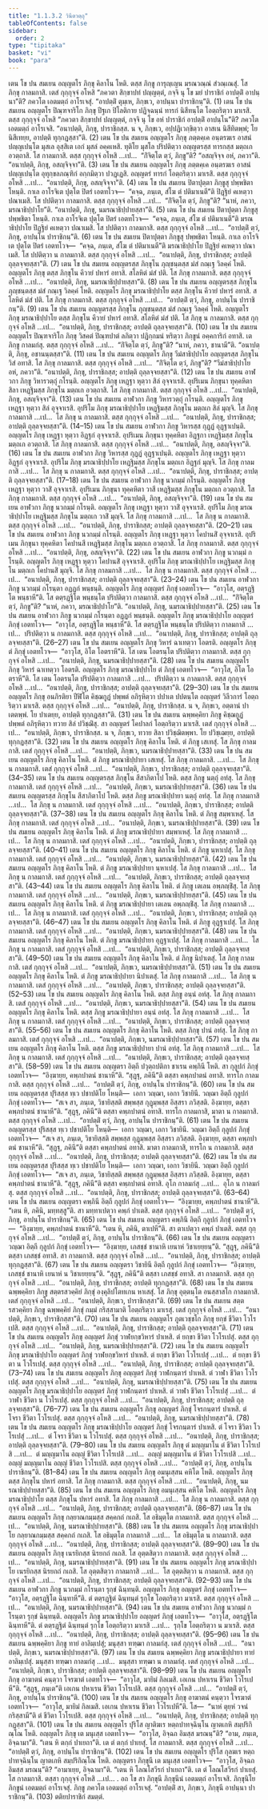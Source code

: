 ```yaml
---
title: "1.1.3.2 วินีตวตฺถุ"
tableOfContents: false
sidebar:
  order: 2
type: "tipitaka"
basket: "vi"
book: "para"
---
```



<DynamicBreadcrumb />

<Division number="180" book="para">

<Paragraph number="457" book="para">
เตน โข ปน สมเยน อญฺญตโร ภิกฺขุ คิลาโน โหติ. ตสฺส ภิกฺขู การุญฺเญน มรณวณฺณํ สํวณฺเณสุํ. โส ภิกฺขุ กาลมกาสิ. เตสํ กุกฺกุจฺจํ อโหสิ “ภควตา สิกฺขาปทํ ปญฺญตฺตํ, กจฺจิ นุ โข มยํ ปาราชิกํ อาปตฺติํ อาปนฺนา”ติ? ภควโต เอตมตฺถํ อาโรเจสุํ. “อาปตฺติํ ตุมฺเห, ภิกฺขเว, อาปนฺนา ปาราชิกนฺ”ติ. (1)
</Paragraph>

<Paragraph number="458" book="para">
เตน โข ปน สมเยน อญฺญตโร ปิณฺฑจาริโก ภิกฺขุ ปีฐเก ปิโลติกาย ปฏิจฺฉนฺนํ ทารกํ นิสีทนฺโต โอตฺถริตฺวา มาเรสิ. ตสฺส กุกฺกุจฺจํ อโหสิ “ภควตา สิกฺขาปทํ ปญฺญตฺตํ, กจฺจิ นุ โข อหํ ปาราชิกํ อาปตฺติํ อาปนฺโน”ติ? ภควโต เอตมตฺถํ อาโรเจสิ. “อนาปตฺติ, ภิกฺขุ, ปาราชิกสฺส. น จ, ภิกฺขเว, อปฺปฏิเวกฺขิตฺวา อาสเน นิสีทิตพฺพํ; โย นิสีเทยฺย, อาปตฺติ ทุกฺกฏสฺสา”ติ. (2)
</Paragraph>

<Paragraph number="459" book="para">
เตน โข ปน สมเยน อญฺญตโร ภิกฺขุ ภตฺตคฺเค อนฺตรฆเร อาสนํ ปญฺญเปนฺโต มุสเล อุสฺสิเต เอกํ มุสลํ อคฺคเหสิ. ทุติโย มุสโล ปริปติตฺวา อญฺญตรสฺส ทารกสฺส มตฺถเก อวตฺถาสิ. โส กาลมกาสิ. ตสฺส กุกฺกุจฺจํ อโหสิ …เป…  “กิํจิตฺโต ตฺวํ, ภิกฺขู”ติ? “อสญฺจิจฺจ อหํ, ภควา”ติ. “อนาปตฺติ, ภิกฺขุ, อสญฺจิจฺจา”ติ. (3)
</Paragraph>

<Paragraph number="460" book="para">
เตน โข ปน สมเยน อญฺญตโร ภิกฺขุ ภตฺตคฺเค อนฺตรฆเร อาสนํ ปญฺญเปนฺโต อุทุกฺขลภณฺฑิกํ อกฺกมิตฺวา ปวฏฺเฏสิ. อญฺญตรํ ทารกํ โอตฺถริตฺวา มาเรสิ. ตสฺส กุกฺกุจฺจํ อโหสิ …เป…  “อนาปตฺติ, ภิกฺขุ, อสญฺจิจฺจา”ติ. (4)
</Paragraph>

<Paragraph number="461" book="para">
เตน โข ปน สมเยน ปิตาปุตฺตา ภิกฺขูสุ ปพฺพชิตา โหนฺติ. กาเล อาโรจิเต ปุตฺโต ปิตรํ เอตทโวจ—  “คจฺฉ, ภนฺเต, สํโฆ ตํ ปติมาเนตี”ติ ปิฏฺฐิยํ คเหตฺวา ปณาเมสิ. โส ปปติตฺวา กาลมกาสิ. ตสฺส กุกฺกุจฺจํ อโหสิ …เป…  “กิํจิตฺโต ตฺวํ, ภิกฺขู”ติ? “นาหํ, ภควา, มรณาธิปฺปาโย”ติ. “อนาปตฺติ, ภิกฺขุ, นมรณาธิปฺปายสฺสา”ติ. (5)
</Paragraph>

<Paragraph number="462" book="para">
เตน โข ปน สมเยน ปิตาปุตฺตา ภิกฺขูสุ ปพฺพชิตา โหนฺติ. กาเล อาโรจิเต ปุตฺโต ปิตรํ เอตทโวจ—  “คจฺฉ, ภนฺเต, สํโฆ ตํ ปติมาเนตี”ติ มรณาธิปฺปาโย ปิฏฺฐิยํ คเหตฺวา ปณาเมสิ. โส ปปติตฺวา กาลมกาสิ. ตสฺส กุกฺกุจฺจํ อโหสิ …เป…  “อาปตฺติํ ตฺวํ, ภิกฺขุ, อาปนฺโน ปาราชิกนฺ”ติ. (6)
</Paragraph>

<Paragraph number="463" book="para">
เตน โข ปน สมเยน ปิตาปุตฺตา ภิกฺขูสุ ปพฺพชิตา โหนฺติ. กาเล อาโรจิเต ปุตฺโต ปิตรํ เอตทโวจ—  “คจฺฉ, ภนฺเต, สํโฆ ตํ ปติมาเนตี”ติ มรณาธิปฺปาโย ปิฏฺฐิยํ คเหตฺวา ปณาเมสิ. โส ปปติตฺวา น กาลมกาสิ. ตสฺส กุกฺกุจฺจํ อโหสิ …เป…  “อนาปตฺติ, ภิกฺขุ, ปาราชิกสฺส; อาปตฺติ ถุลฺลจฺจยสฺสา”ติ. (7)
</Paragraph>

</Division>
<Division number="181" book="para">

<Paragraph number="464" book="para">
เตน โข ปน สมเยน อญฺญตรสฺส ภิกฺขุโน ภุญฺชนฺตสฺส มํสํ กณฺเฐ วิลคฺคํ โหติ. อญฺญตโร ภิกฺขุ ตสฺส ภิกฺขุโน คีวายํ ปหารํ อทาสิ. สโลหิตํ มํสํ ปติ. โส ภิกฺขุ กาลมกาสิ. ตสฺส กุกฺกุจฺจํ อโหสิ …เป…  “อนาปตฺติ, ภิกฺขุ, นมรณาธิปฺปายสฺสา”ติ. (8)
</Paragraph>

<Paragraph number="465" book="para">
เตน โข ปน สมเยน อญฺญตรสฺส ภิกฺขุโน ภุญฺชนฺตสฺส มํสํ กณฺเฐ วิลคฺคํ โหติ. อญฺญตโร ภิกฺขุ มรณาธิปฺปาโย ตสฺส ภิกฺขุโน คีวายํ ปหารํ อทาสิ. สโลหิตํ มํสํ ปติ. โส ภิกฺขุ กาลมกาสิ. ตสฺส กุกฺกุจฺจํ อโหสิ …เป…  “อาปตฺติํ ตฺวํ, ภิกฺขุ, อาปนฺโน ปาราชิกนฺ”ติ. (9)
</Paragraph>

<Paragraph number="466" book="para">
เตน โข ปน สมเยน อญฺญตรสฺส ภิกฺขุโน ภุญฺชนฺตสฺส มํสํ กณฺเฐ วิลคฺคํ โหติ. อญฺญตโร ภิกฺขุ มรณาธิปฺปาโย ตสฺส ภิกฺขุโน คีวายํ ปหารํ อทาสิ. สโลหิตํ มํสํ ปติ. โส ภิกฺขุ น กาลมกาสิ. ตสฺส กุกฺกุจฺจํ อโหสิ …เป…  “อนาปตฺติ, ภิกฺขุ, ปาราชิกสฺส; อาปตฺติ ถุลฺลจฺจยสฺสา”ติ. (10)
</Paragraph>

<Paragraph number="467" book="para">
เตน โข ปน สมเยน อญฺญตโร ปิณฺฑจาริโก ภิกฺขุ วิสคตํ ปิณฺฑปาตํ ลภิตฺวา ปฏิกฺกมนํ หริตฺวา ภิกฺขูนํ อคฺคการิกํ อทาสิ. เต ภิกฺขู กาลมกํสุ. ตสฺส กุกฺกุจฺจํ อโหสิ …เป…  “กิํจิตฺโต ตฺวํ, ภิกฺขู”ติ? “นาหํ, ภควา, ชานามี”ติ. “อนาปตฺติ, ภิกฺขุ, อชานนฺตสฺสา”ติ. (11)
</Paragraph>

<Paragraph number="468" book="para">
เตน โข ปน สมเยน อญฺญตโร ภิกฺขุ วีมํสาธิปฺปาโย อญฺญตรสฺส ภิกฺขุโน วิสํ อทาสิ. โส ภิกฺขุ กาลมกาสิ. ตสฺส กุกฺกุจฺจํ อโหสิ …เป…  “กิํจิตฺโต ตฺวํ, ภิกฺขู”ติ? “วีมํสาธิปฺปาโย อหํ, ภควา”ติ. “อนาปตฺติ, ภิกฺขุ, ปาราชิกสฺส; อาปตฺติ ถุลฺลจฺจยสฺสา”ติ. (12)
</Paragraph>

</Division>
<Division number="182" book="para">

<Paragraph number="469" book="para">
เตน โข ปน สมเยน อาฬวกา ภิกฺขู วิหารวตฺถุํ กโรนฺติ. อญฺญตโร ภิกฺขุ เหฏฺฐา หุตฺวา สิลํ อุจฺจาเรสิ. อุปริเมน ภิกฺขุนา ทุคฺคหิตา สิลา เหฏฺฐิมสฺส ภิกฺขุโน มตฺถเก อวตฺถาสิ. โส ภิกฺขุ กาลมกาสิ. ตสฺส กุกฺกุจฺจํ อโหสิ …เป…  “อนาปตฺติ, ภิกฺขุ, อสญฺจิจฺจา”ติ. (13)
</Paragraph>

<Paragraph number="470" book="para">
เตน โข ปน สมเยน อาฬวกา ภิกฺขู วิหารวตฺถุํ กโรนฺติ. อญฺญตโร ภิกฺขุ เหฏฺฐา หุตฺวา สิลํ อุจฺจาเรสิ. อุปริโม ภิกฺขุ มรณาธิปฺปาโย เหฏฺฐิมสฺส ภิกฺขุโน มตฺถเก สิลํ มุญฺจิ. โส ภิกฺขุ กาลมกาสิ …เป…  โส ภิกฺขุ น กาลมกาสิ. ตสฺส กุกฺกุจฺจํ อโหสิ …เป…  “อนาปตฺติ, ภิกฺขุ, ปาราชิกสฺส; อาปตฺติ ถุลฺลจฺจยสฺสา”ติ. (14–15)
</Paragraph>

<Paragraph number="471" book="para">
เตน โข ปน สมเยน อาฬวกา ภิกฺขู วิหารสฺส กุฏฺฏํ อุฏฺฐาเปนฺติ. อญฺญตโร ภิกฺขุ เหฏฺฐา หุตฺวา อิฏฺฐกํ อุจฺจาเรสิ. อุปริเมน ภิกฺขุนา ทุคฺคหิตา อิฏฺฐกา เหฏฺฐิมสฺส ภิกฺขุโน มตฺถเก อวตฺถาสิ. โส ภิกฺขุ กาลมกาสิ. ตสฺส กุกฺกุจฺจํ อโหสิ …เป…  “อนาปตฺติ, ภิกฺขุ, อสญฺจิจฺจา”ติ. (16)
</Paragraph>

<Paragraph number="472" book="para">
เตน โข ปน สมเยน อาฬวกา ภิกฺขู วิหารสฺส กุฏฺฏํ อุฏฺฐาเปนฺติ. อญฺญตโร ภิกฺขุ เหฏฺฐา หุตฺวา อิฏฺฐกํ อุจฺจาเรสิ. อุปริโม ภิกฺขุ มรณาธิปฺปาโย เหฏฺฐิมสฺส ภิกฺขุโน มตฺถเก อิฏฺฐกํ มุญฺจิ. โส ภิกฺขุ กาลมกาสิ …เป…  โส ภิกฺขุ น กาลมกาสิ. ตสฺส กุกฺกุจฺจํ อโหสิ …เป…  “อนาปตฺติ, ภิกฺขุ, ปาราชิกสฺส; อาปตฺติ ถุลฺลจฺจยสฺสา”ติ. (17–18)
</Paragraph>

</Division>
<Division number="183" book="para">

<Paragraph number="473" book="para">
เตน โข ปน สมเยน อาฬวกา ภิกฺขู นวกมฺมํ กโรนฺติ. อญฺญตโร ภิกฺขุ เหฏฺฐา หุตฺวา วาสิํ อุจฺจาเรสิ. อุปริเมน ภิกฺขุนา ทุคฺคหิตา วาสี เหฏฺฐิมสฺส ภิกฺขุโน มตฺถเก อวตฺถาสิ. โส ภิกฺขุ กาลมกาสิ. ตสฺส กุกฺกุจฺจํ อโหสิ …เป…  “อนาปตฺติ, ภิกฺขุ, อสญฺจิจฺจา”ติ. (19)
</Paragraph>

<Paragraph number="474" book="para">
เตน โข ปน สมเยน อาฬวกา ภิกฺขู นวกมฺมํ กโรนฺติ. อญฺญตโร ภิกฺขุ เหฏฺฐา หุตฺวา วาสิํ อุจฺจาเรสิ. อุปริโม ภิกฺขุ มรณาธิปฺปาโย เหฏฺฐิมสฺส ภิกฺขุโน มตฺถเก วาสิํ มุญฺจิ. โส ภิกฺขุ กาลมกาสิ …เป…  โส ภิกฺขุ น กาลมกาสิ. ตสฺส กุกฺกุจฺจํ อโหสิ …เป…  “อนาปตฺติ, ภิกฺขุ, ปาราชิกสฺส; อาปตฺติ ถุลฺลจฺจยสฺสา”ติ. (20–21)
</Paragraph>

<Paragraph number="475" book="para">
เตน โข ปน สมเยน อาฬวกา ภิกฺขู นวกมฺมํ กโรนฺติ. อญฺญตโร ภิกฺขุ เหฏฺฐา หุตฺวา โคปานสิํ อุจฺจาเรสิ. อุปริเมน ภิกฺขุนา ทุคฺคหิตา โคปานสี เหฏฺฐิมสฺส ภิกฺขุโน มตฺถเก อวตฺถาสิ. โส ภิกฺขุ กาลมกาสิ. ตสฺส กุกฺกุจฺจํ อโหสิ …เป…  “อนาปตฺติ, ภิกฺขุ, อสญฺจิจฺจา”ติ. (22)
</Paragraph>

<Paragraph number="476" book="para">
เตน โข ปน สมเยน อาฬวกา ภิกฺขู นวกมฺมํ กโรนฺติ. อญฺญตโร ภิกฺขุ เหฏฺฐา หุตฺวา โคปานสิํ อุจฺจาเรสิ. อุปริโม ภิกฺขุ มรณาธิปฺปาโย เหฏฺฐิมสฺส ภิกฺขุโน มตฺถเก โคปานสิํ มุญฺจิ. โส ภิกฺขุ กาลมกาสิ …เป…  โส ภิกฺขุ น กาลมกาสิ. ตสฺส กุกฺกุจฺจํ อโหสิ …เป…  “อนาปตฺติ, ภิกฺขุ, ปาราชิกสฺส; อาปตฺติ ถุลฺลจฺจยสฺสา”ติ. (23–24)
</Paragraph>

<Paragraph number="477" book="para">
เตน โข ปน สมเยน อาฬวกา ภิกฺขู นวกมฺมํ กโรนฺตา อฏฺฏกํ พนฺธนฺติ. อญฺญตโร ภิกฺขุ อญฺญตรํ ภิกฺขุํ เอตทโวจ—  “อาวุโส, อตฺรฏฺฐิโต พนฺธาหี”ติ. โส ตตฺรฏฺฐิโต พนฺธนฺโต ปริปติตฺวา กาลมกาสิ. ตสฺส กุกฺกุจฺจํ อโหสิ …เป…  “กิํจิตฺโต ตฺวํ, ภิกฺขู”ติ? “นาหํ, ภควา, มรณาธิปฺปาโย”ติ. “อนาปตฺติ, ภิกฺขุ, นมรณาธิปฺปายสฺสา”ติ. (25)
</Paragraph>

<Paragraph number="478" book="para">
เตน โข ปน สมเยน อาฬวกา ภิกฺขู นวกมฺมํ กโรนฺตา อฏฺฏกํ พนฺธนฺติ. อญฺญตโร ภิกฺขุ มรณาธิปฺปาโย อญฺญตรํ ภิกฺขุํ เอตทโวจ—  “อาวุโส, อตฺรฏฺฐิโต พนฺธาหี”ติ. โส ตตฺรฏฺฐิโต พนฺธนฺโต ปริปติตฺวา กาลมกาสิ …เป…  ปริปติตฺวา น กาลมกาสิ. ตสฺส กุกฺกุจฺจํ อโหสิ …เป…  “อนาปตฺติ, ภิกฺขุ, ปาราชิกสฺส; อาปตฺติ ถุลฺลจฺจยสฺสา”ติ. (26–27)
</Paragraph>

<Paragraph number="479" book="para">
เตน โข ปน สมเยน อญฺญตโร ภิกฺขุ วิหารํ ฉาเทตฺวา โอตรติ. อญฺญตโร ภิกฺขุ ตํ ภิกฺขุํ เอตทโวจ—  “อาวุโส, อิโต โอตราหี”ติ. โส เตน โอตรนฺโต ปริปติตฺวา กาลมกาสิ. ตสฺส กุกฺกุจฺจํ อโหสิ …เป…  “อนาปตฺติ, ภิกฺขุ, นมรณาธิปฺปายสฺสา”ติ. (28)
</Paragraph>

<Paragraph number="480" book="para">
เตน โข ปน สมเยน อญฺญตโร ภิกฺขุ วิหารํ ฉาเทตฺวา โอตรติ. อญฺญตโร ภิกฺขุ มรณาธิปฺปาโย ตํ ภิกฺขุํ เอตทโวจ—  “อาวุโส, อิโต โอตราหี”ติ. โส เตน โอตรนฺโต ปริปติตฺวา กาลมกาสิ …เป…  ปริปติตฺวา น กาลมกาสิ. ตสฺส กุกฺกุจฺจํ อโหสิ …เป…  “อนาปตฺติ, ภิกฺขุ, ปาราชิกสฺส; อาปตฺติ ถุลฺลจฺจยสฺสา”ติ. (29–30)
</Paragraph>

<Paragraph number="481" book="para">
เตน โข ปน สมเยน อญฺญตโร ภิกฺขุ อนภิรติยา ปีฬิโต คิชฺฌกูฏํ ปพฺพตํ อภิรุหิตฺวา ปปาเต ปปตนฺโต อญฺญตรํ วิลีวการํ โอตฺถริตฺวา มาเรสิ. ตสฺส กุกฺกุจฺจํ อโหสิ …เป…  “อนาปตฺติ, ภิกฺขุ, ปาราชิกสฺส. น จ, ภิกฺขเว, อตฺตานํ ปาเตตพฺพํ. โย ปาเตยฺย, อาปตฺติ ทุกฺกฏสฺสา”ติ. (31)
</Paragraph>

<Paragraph number="482" book="para">
เตน โข ปน สมเยน ฉพฺพคฺคิยา ภิกฺขู คิชฺฌกูฏํ ปพฺพตํ อภิรุหิตฺวา ทวาย สิลํ ปวิชฺฌิํสุ. สา อญฺญตรํ โคปาลกํ โอตฺถริตฺวา มาเรสิ. เตสํ กุกฺกุจฺจํ อโหสิ …เป…  “อนาปตฺติ, ภิกฺขเว, ปาราชิกสฺส. น จ, ภิกฺขเว, ทวาย สิลา ปวิชฺฌิตพฺพา. โย ปวิชฺเฌยฺย, อาปตฺติ ทุกฺกฏสฺสา”ติ. (32)
</Paragraph>

</Division>
<Division number="184" book="para">

<Paragraph number="483" book="para">
เตน โข ปน สมเยน อญฺญตโร ภิกฺขุ คิลาโน โหติ. ตํ ภิกฺขู เสเทสุํ. โส ภิกฺขุ กาลมกาสิ. เตสํ กุกฺกุจฺจํ อโหสิ …เป…  “อนาปตฺติ, ภิกฺขเว, นมรณาธิปฺปายสฺสา”ติ. (33)
</Paragraph>

<Paragraph number="484" book="para">
เตน โข ปน สมเยน อญฺญตโร ภิกฺขุ คิลาโน โหติ. ตํ ภิกฺขู มรณาธิปฺปายา เสเทสุํ. โส ภิกฺขุ กาลมกาสิ. …เป…  โส ภิกฺขุ น กาลมกาสิ. เตสํ กุกฺกุจฺจํ อโหสิ …เป…  “อนาปตฺติ, ภิกฺขเว, ปาราชิกสฺส; อาปตฺติ ถุลฺลจฺจยสฺสา”ติ. (34–35)
</Paragraph>

<Paragraph number="485" book="para">
เตน โข ปน สมเยน อญฺญตรสฺส ภิกฺขุโน สีสาภิตาโป โหติ. ตสฺส ภิกฺขู นตฺถุํ อทํสุ. โส ภิกฺขุ กาลมกาสิ. เตสํ กุกฺกุจฺจํ อโหสิ …เป…  “อนาปตฺติ, ภิกฺขเว, นมรณาธิปฺปายสฺสา”ติ. (36)
</Paragraph>

<Paragraph number="486" book="para">
เตน โข ปน สมเยน อญฺญตรสฺส ภิกฺขุโน สีสาภิตาโป โหติ. ตสฺส ภิกฺขู มรณาธิปฺปายา นตฺถุํ อทํสุ. โส ภิกฺขุ กาลมกาสิ …เป…  โส ภิกฺขุ น กาลมกาสิ. เตสํ กุกฺกุจฺจํ อโหสิ …เป…  “อนาปตฺติ, ภิกฺขเว, ปาราชิกสฺส; อาปตฺติ ถุลฺลจฺจยสฺสา”ติ. (37–38)
</Paragraph>

<Paragraph number="487" book="para">
เตน โข ปน สมเยน อญฺญตโร ภิกฺขุ คิลาโน โหติ. ตํ ภิกฺขู สมฺพาเหสุํ. โส ภิกฺขุ กาลมกาสิ. เตสํ กุกฺกุจฺจํ อโหสิ …เป…  “อนาปตฺติ, ภิกฺขเว, นมรณาธิปฺปายสฺสา”ติ. (39)
</Paragraph>

<Paragraph number="488" book="para">
เตน โข ปน สมเยน อญฺญตโร ภิกฺขุ คิลาโน โหติ. ตํ ภิกฺขู มรณาธิปฺปายา สมฺพาเหสุํ. โส ภิกฺขุ กาลมกาสิ …เป…  โส ภิกฺขุ น กาลมกาสิ. เตสํ กุกฺกุจฺจํ อโหสิ …เป…  “อนาปตฺติ, ภิกฺขเว, ปาราชิกสฺส; อาปตฺติ ถุลฺลจฺจยสฺสา”ติ. (40–41)
</Paragraph>

<Paragraph number="489" book="para">
เตน โข ปน สมเยน อญฺญตโร ภิกฺขุ คิลาโน โหติ. ตํ ภิกฺขู นฺหาเปสุํ. โส ภิกฺขุ กาลมกาสิ. เตสํ กุกฺกุจฺจํ อโหสิ …เป…  “อนาปตฺติ, ภิกฺขเว, นมรณาธิปฺปายสฺสา”ติ. (42)
</Paragraph>

<Paragraph number="490" book="para">
เตน โข ปน สมเยน อญฺญตโร ภิกฺขุ คิลาโน โหติ. ตํ ภิกฺขู มรณาธิปฺปายา นฺหาเปสุํ. โส ภิกฺขุ กาลมกาสิ …เป…  โส ภิกฺขุ น กาลมกาสิ. เตสํ กุกฺกุจฺจํ อโหสิ …เป…  “อนาปตฺติ, ภิกฺขเว, ปาราชิกสฺส; อาปตฺติ ถุลฺลจฺจยสฺสา”ติ. (43–44)
</Paragraph>

<Paragraph number="491" book="para">
เตน โข ปน สมเยน อญฺญตโร ภิกฺขุ คิลาโน โหติ. ตํ ภิกฺขู เตเลน อพฺภญฺชิํสุ. โส ภิกฺขุ กาลมกาสิ. เตสํ กุกฺกุจฺจํ อโหสิ …เป…  “อนาปตฺติ, ภิกฺขเว, นมรณาธิปฺปายสฺสา”ติ. (45)
</Paragraph>

<Paragraph number="492" book="para">
เตน โข ปน สมเยน อญฺญตโร ภิกฺขุ คิลาโน โหติ. ตํ ภิกฺขู มรณาธิปฺปายา เตเลน อพฺภญฺชิํสุ. โส ภิกฺขุ กาลมกาสิ …เป…  โส ภิกฺขุ น กาลมกาสิ. เตสํ กุกฺกุจฺจํ อโหสิ …เป…  “อนาปตฺติ, ภิกฺขเว, ปาราชิกสฺส; อาปตฺติ ถุลฺลจฺจยสฺสา”ติ. (46–47)
</Paragraph>

</Division>
<Division number="185" book="para">

<Paragraph number="493" book="para">
เตน โข ปน สมเยน อญฺญตโร ภิกฺขุ คิลาโน โหติ. ตํ ภิกฺขู อุฏฺฐาเปสุํ. โส ภิกฺขุ กาลมกาสิ. เตสํ กุกฺกุจฺจํ อโหสิ …เป…  “อนาปตฺติ, ภิกฺขเว, นมรณาธิปฺปายสฺสา”ติ. (48)
</Paragraph>

<Paragraph number="494" book="para">
เตน โข ปน สมเยน อญฺญตโร ภิกฺขุ คิลาโน โหติ. ตํ ภิกฺขู มรณาธิปฺปายา อุฏฺฐาเปสุํ. โส ภิกฺขุ กาลมกาสิ …เป…  โส ภิกฺขุ น กาลมกาสิ. เตสํ กุกฺกุจฺจํ อโหสิ …เป…  “อนาปตฺติ, ภิกฺขเว, ปาราชิกสฺส; อาปตฺติ ถุลฺลจฺจยสฺสา”ติ. (49–50)
</Paragraph>

<Paragraph number="495" book="para">
เตน โข ปน สมเยน อญฺญตโร ภิกฺขุ คิลาโน โหติ. ตํ ภิกฺขู นิปาเตสุํ. โส ภิกฺขุ กาลมกาสิ. เตสํ กุกฺกุจฺจํ อโหสิ …เป…  “อนาปตฺติ, ภิกฺขเว, นมรณาธิปฺปายสฺสา”ติ. (51)
</Paragraph>

<Paragraph number="496" book="para">
เตน โข ปน สมเยน อญฺญตโร ภิกฺขุ คิลาโน โหติ. ตํ ภิกฺขู มรณาธิปฺปายา นิปาเตสุํ. โส ภิกฺขุ กาลมกาสิ …เป…  โส ภิกฺขุ น กาลมกาสิ. เตสํ กุกฺกุจฺจํ อโหสิ …เป…  “อนาปตฺติ, ภิกฺขเว, ปาราชิกสฺส; อาปตฺติ ถุลฺลจฺจยสฺสา”ติ. (52–53)
</Paragraph>

<Paragraph number="497" book="para">
เตน โข ปน สมเยน อญฺญตโร ภิกฺขุ คิลาโน โหติ. ตสฺส ภิกฺขู อนฺนํ อทํสุ. โส ภิกฺขุ กาลมกาสิ. เตสํ กุกฺกุจฺจํ อโหสิ …เป…  “อนาปตฺติ, ภิกฺขเว, นมรณาธิปฺปายสฺสา”ติ. (54)
</Paragraph>

<Paragraph number="498" book="para">
เตน โข ปน สมเยน อญฺญตโร ภิกฺขุ คิลาโน โหติ. ตสฺส ภิกฺขู มรณาธิปฺปายา อนฺนํ อทํสุ. โส ภิกฺขุ กาลมกาสิ …เป…  โส ภิกฺขุ น กาลมกาสิ. เตสํ กุกฺกุจฺจํ อโหสิ …เป…  “อนาปตฺติ, ภิกฺขเว, ปาราชิกสฺส; อาปตฺติ ถุลฺลจฺจยสฺสา”ติ. (55–56)
</Paragraph>

<Paragraph number="499" book="para">
เตน โข ปน สมเยน อญฺญตโร ภิกฺขุ คิลาโน โหติ. ตสฺส ภิกฺขุ ปานํ อทํสุ. โส ภิกฺขุ กาลมกาสิ. เตสํ กุกฺกุจฺจํ อโหสิ …เป…  “อนาปตฺติ, ภิกฺขเว, นมรณาธิปฺปายสฺสา”ติ. (57)
</Paragraph>

<Paragraph number="500" book="para">
เตน โข ปน สมเยน อญฺญตโร ภิกฺขุ คิลาโน โหติ. ตสฺส ภิกฺขู มรณาธิปฺปายา ปานํ อทํสุ. โส ภิกฺขุ กาลมกาสิ …เป…  โส ภิกฺขุ น กาลมกาสิ. เตสํ กุกฺกุจฺจํ อโหสิ …เป…  “อนาปตฺติ, ภิกฺขเว, ปาราชิกสฺส; อาปตฺติ ถุลฺลจฺจยสฺสา”ติ. (58–59)
</Paragraph>

</Division>
<Division number="186" book="para">

<Paragraph number="501" book="para">
เตน โข ปน สมเยน อญฺญตรา อิตฺถี ปวุตฺถปติกา ชาเรน คพฺภินี โหติ. สา กุลูปกํ ภิกฺขุํ เอตทโวจ—  “อิงฺฆายฺย, คพฺภปาตนํ ชานาหี”ติ. “สุฏฺฐุ, ภคินี”ติ ตสฺสา คพฺภปาตนํ อทาสิ. ทารโก กาลมกาสิ. ตสฺส กุกฺกุจฺจํ อโหสิ …เป…  “อาปตฺติํ ตฺวํ, ภิกฺขุ, อาปนฺโน ปาราชิกนฺ”ติ. (60)
</Paragraph>

<Paragraph number="502" book="para">
เตน โข ปน สมเยน อญฺญตรสฺส ปุริสสฺส ทฺเว ปชาปติโย โหนฺติ—  เอกา วญฺฌา, เอกา วิชายินี. วญฺฌา อิตฺถี กุลูปกํ ภิกฺขุํ เอตทโวจ—  “สเจ สา, ภนฺเต, วิชายิสฺสติ สพฺพสฺส กุฏุมฺพสฺส อิสฺสรา ภวิสฺสติ. อิงฺฆายฺย, ตสฺสา คพฺภปาตนํ ชานาหี”ติ. “สุฏฺฐุ, ภคินี”ติ ตสฺสา คพฺภปาตนํ อทาสิ. ทารโก กาลมกาสิ, มาตา น กาลมกาสิ. ตสฺส กุกฺกุจฺจํ อโหสิ …เป…  “อาปตฺติํ ตฺวํ, ภิกฺขุ, อาปนฺโน ปาราชิกนฺ”ติ. (61)
</Paragraph>

<Paragraph number="503" book="para">
เตน โข ปน สมเยน อญฺญตรสฺส ปุริสสฺส ทฺเว ปชาปติโย โหนฺติ—  เอกา วญฺฌา, เอกา วิชายินี. วญฺฌา อิตฺถี กุลูปกํ ภิกฺขุํ เอตทโวจ—  “สเจ สา, ภนฺเต, วิชายิสฺสติ สพฺพสฺส กุฏุมฺพสฺส อิสฺสรา ภวิสฺสติ. อิงฺฆายฺย, ตสฺสา คพฺภปาตนํ ชานาหี”ติ. “สุฏฺฐุ, ภคินี”ติ ตสฺสา คพฺภปาตนํ อทาสิ. มาตา กาลมกาสิ, ทารโก น กาลมกาสิ. ตสฺส กุกฺกุจฺจํ อโหสิ …เป…  “อนาปตฺติ, ภิกฺขุ, ปาราชิกสฺส; อาปตฺติ ถุลฺลจฺจยสฺสา”ติ. (62)
</Paragraph>

<Paragraph number="504" book="para">
เตน โข ปน สมเยน อญฺญตรสฺส ปุริสสฺส ทฺเว ปชาปติโย โหนฺติ—  เอกา วญฺฌา, เอกา วิชายินี. วญฺฌา อิตฺถี กุลูปกํ ภิกฺขุํ เอตทโวจ—  “สเจ สา, ภนฺเต, วิชายิสฺสติ สพฺพสฺส กุฏุมฺพสฺส อิสฺสรา ภวิสฺสติ. อิงฺฆายฺย, ตสฺสา คพฺภปาตนํ ชานาหี”ติ. “สุฏฺฐุ, ภคินี”ติ ตสฺสา คพฺภปาตนํ อทาสิ. อุโภ กาลมกํสุ …เป…  อุโภ น กาลมกํสุ. ตสฺส กุกฺกุจฺจํ อโหสิ …เป…  “อนาปตฺติ, ภิกฺขุ, ปาราชิกสฺส; อาปตฺติ ถุลฺลจฺจยสฺสา”ติ. (63–64)
</Paragraph>

</Division>
<Division number="187" book="para">

<Paragraph number="505" book="para">
เตน โข ปน สมเยน อญฺญตรา คพฺภินี อิตฺถี กุลูปกํ ภิกฺขุํ เอตทโวจ—  “อิงฺฆายฺย, คพฺภปาตนํ ชานาหี”ติ. “เตน หิ, ภคินิ, มทฺทสฺสู”ติ. สา มทฺทาเปตฺวา คพฺภํ ปาเตสิ. ตสฺส กุกฺกุจฺจํ อโหสิ …เป…  “อาปตฺติํ ตฺวํ, ภิกฺขุ, อาปนฺโน ปาราชิกนฺ”ติ. (65)
</Paragraph>

<Paragraph number="506" book="para">
เตน โข ปน สมเยน อญฺญตรา คพฺภินี อิตฺถี กุลูปกํ ภิกฺขุํ เอตทโวจ—  “อิงฺฆายฺย, คพฺภปาตนํ ชานาหี”ติ. “เตน หิ, ภคินิ, ตาเปหี”ติ. สา ตาเปตฺวา คพฺภํ ปาเตสิ. ตสฺส กุกฺกุจฺจํ อโหสิ …เป…  “อาปตฺติํ ตฺวํ, ภิกฺขุ, อาปนฺโน ปาราชิกนฺ”ติ. (66)
</Paragraph>

<Paragraph number="507" book="para">
เตน โข ปน สมเยน อญฺญตรา วญฺฌา อิตฺถี กุลูปกํ ภิกฺขุํ เอตทโวจ—  “อิงฺฆายฺย, เภสชฺชํ ชานาหิ เยนาหํ วิชาเยยฺยนฺ”ติ. “สุฏฺฐุ, ภคินี”ติ ตสฺสา เภสชฺชํ อทาสิ. สา กาลมกาสิ. ตสฺส กุกฺกุจฺจํ อโหสิ …เป…  “อนาปตฺติ, ภิกฺขุ, ปาราชิกสฺส; อาปตฺติ ทุกฺกฏสฺสา”ติ. (67)
</Paragraph>

<Paragraph number="508" book="para">
เตน โข ปน สมเยน อญฺญตรา วิชายินี อิตฺถี กุลูปกํ ภิกฺขุํ เอตทโวจ—  “อิงฺฆายฺย, เภสชฺชํ ชานาหิ เยนาหํ น วิชาเยยฺยนฺ”ติ. “สุฏฺฐุ, ภคินี”ติ ตสฺสา เภสชฺชํ อทาสิ. สา กาลมกาสิ. ตสฺส กุกฺกุจฺจํ อโหสิ …เป…  “อนาปตฺติ, ภิกฺขุ, ปาราชิกสฺส; อาปตฺติ ทุกฺกฏสฺสา”ติ. (68)
</Paragraph>

<Paragraph number="509" book="para">
เตน โข ปน สมเยน ฉพฺพคฺคิยา ภิกฺขู สตฺตรสวคฺคิยํ ภิกฺขุํ องฺคุลิปโตทเกน หาเสสุํ. โส ภิกฺขุ อุตฺตนฺโต อนสฺสาสโก กาลมกาสิ. เตสํ กุกฺกุจฺจํ อโหสิ …เป…  “อนาปตฺติ, ภิกฺขเว, ปาราชิกสฺสา”ติ. (69)
</Paragraph>

<Paragraph number="510" book="para">
เตน โข ปน สมเยน สตฺตรสวคฺคิยา ภิกฺขู ฉพฺพคฺคิยํ ภิกฺขุํ กมฺมํ กริสฺสามาติ โอตฺถริตฺวา มาเรสุํ. เตสํ กุกฺกุจฺจํ อโหสิ …เป…  “อนาปตฺติ, ภิกฺขเว, ปาราชิกสฺสา”ติ. (70)
</Paragraph>

<Paragraph number="511" book="para">
เตน โข ปน สมเยน อญฺญตโร ภูตเวชฺชโก ภิกฺขุ ยกฺขํ ชีวิตา โวโรเปสิ. ตสฺส กุกฺกุจฺจํ อโหสิ …เป…  “อนาปตฺติ, ภิกฺขุ, ปาราชิกสฺส; อาปตฺติ ถุลฺลจฺจยสฺสา”ติ. (71)
</Paragraph>

<Paragraph number="512" book="para">
เตน โข ปน สมเยน อญฺญตโร ภิกฺขุ อญฺญตรํ ภิกฺขุํ วาฬยกฺขวิหารํ ปาเหสิ. ตํ ยกฺขา ชีวิตา โวโรเปสุํ. ตสฺส กุกฺกุจฺจํ อโหสิ …เป…  “อนาปตฺติ, ภิกฺขุ, นมรณาธิปฺปายสฺสา”ติ. (72)
</Paragraph>

<Paragraph number="513" book="para">
เตน โข ปน สมเยน อญฺญตโร ภิกฺขุ มรณาธิปฺปาโย อญฺญตรํ ภิกฺขุํ วาฬยกฺขวิหารํ ปาเหสิ. ตํ ยกฺขา ชีวิตา โวโรเปสุํ …เป…  ตํ ยกฺขา ชีวิตา น โวโรเปสุํ. ตสฺส กุกฺกุจฺจํ อโหสิ …เป…  “อนาปตฺติ, ภิกฺขุ, ปาราชิกสฺส; อาปตฺติ ถุลฺลจฺจยสฺสา”ติ. (73–74)
</Paragraph>

<Paragraph number="514" book="para">
เตน โข ปน สมเยน อญฺญตโร ภิกฺขุ อญฺญตรํ ภิกฺขุํ วาฬกนฺตารํ ปาเหสิ. ตํ วาฬา ชีวิตา โวโรเปสุํ. ตสฺส กุกฺกุจฺจํ อโหสิ …เป…  “อนาปตฺติ, ภิกฺขุ, นมรณาธิปฺปายสฺสา”ติ. (75)
</Paragraph>

<Paragraph number="515" book="para">
เตน โข ปน สมเยน อญฺญตโร ภิกฺขุ มรณาธิปฺปาโย อญฺญตรํ ภิกฺขุํ วาฬกนฺตารํ ปาเหสิ. ตํ วาฬา ชีวิตา โวโรเปสุํ …เป…  ตํ วาฬา ชีวิตา น โวโรเปสุํ. ตสฺส กุกฺกุจฺจํ อโหสิ …เป…  “อนาปตฺติ, ภิกฺขุ, ปาราชิกสฺส; อาปตฺติ ถุลฺลจฺจยสฺสา”ติ. (76–77)
</Paragraph>

<Paragraph number="516" book="para">
เตน โข ปน สมเยน อญฺญตโร ภิกฺขุ อญฺญตรํ ภิกฺขุํ โจรกนฺตารํ ปาเหสิ. ตํ โจรา ชีวิตา โวโรเปสุํ. ตสฺส กุกฺกุจฺจํ อโหสิ …เป…  “อนาปตฺติ, ภิกฺขุ, นมรณาธิปฺปายสฺสา”ติ. (78)
</Paragraph>

<Paragraph number="517" book="para">
เตน โข ปน สมเยน อญฺญตโร ภิกฺขุ มรณาธิปฺปาโย อญฺญตรํ ภิกฺขุํ โจรกนฺตารํ ปาเหสิ. ตํ โจรา ชีวิตา โวโรเปสุํ …เป…  ตํ โจรา ชีวิตา น โวโรเปสุํ. ตสฺส กุกฺกุจฺจํ อโหสิ …เป…  “อนาปตฺติ, ภิกฺขุ, ปาราชิกสฺส; อาปตฺติ ถุลฺลจฺจยสฺสา”ติ. (79–80)
</Paragraph>

</Division>
<Division number="188" book="para">

<Paragraph number="518" book="para">
เตน โข ปน สมเยน อญฺญตโร ภิกฺขุ ตํ มญฺญมาโน ตํ ชีวิตา โวโรเปสิ …เป…  ตํ มญฺญมาโน อญฺญํ ชีวิตา โวโรเปสิ …เป…  อญฺญํ มญฺญมาโน ตํ ชีวิตา โวโรเปสิ …เป…  อญฺญํ มญฺญมาโน อญฺญํ ชีวิตา โวโรเปสิ. ตสฺส กุกฺกุจฺจํ อโหสิ …เป…  “อาปตฺติํ ตฺวํ, ภิกฺขุ, อาปนฺโน ปาราชิกนฺ”ติ. (81–84)
</Paragraph>

<Paragraph number="519" book="para">
เตน โข ปน สมเยน อญฺญตโร ภิกฺขุ อมนุเสฺสน คหิโต โหติ. อญฺญตโร ภิกฺขุ ตสฺส ภิกฺขุโน ปหารํ อทาสิ. โส ภิกฺขุ กาลมกาสิ. ตสฺส กุกฺกุจฺจํ อโหสิ …เป…  “อนาปตฺติ, ภิกฺขุ, นมรณาธิปฺปายสฺสา”ติ. (85)
</Paragraph>

<Paragraph number="520" book="para">
เตน โข ปน สมเยน อญฺญตโร ภิกฺขุ อมนุเสฺสน คหิโต โหติ. อญฺญตโร ภิกฺขุ มรณาธิปฺปาโย ตสฺส ภิกฺขุโน ปหารํ อทาสิ. โส ภิกฺขุ กาลมกาสิ …เป…  โส ภิกฺขุ น กาลมกาสิ. ตสฺส กุกฺกุจฺจํ อโหสิ …เป…  “อนาปตฺติ, ภิกฺขุ, ปาราชิกสฺส; อาปตฺติ ถุลฺลจฺจยสฺสา”ติ. (86–87)
</Paragraph>

<Paragraph number="521" book="para">
เตน โข ปน สมเยน อญฺญตโร ภิกฺขุ กลฺยาณกมฺมสฺส สคฺคกถํ กเถสิ. โส อธิมุตฺโต กาลมกาสิ. ตสฺส กุกฺกุจฺจํ อโหสิ …เป…  “อนาปตฺติ, ภิกฺขุ, นมรณาธิปฺปายสฺสา”ติ. (88)
</Paragraph>

<Paragraph number="522" book="para">
เตน โข ปน สมเยน อญฺญตโร ภิกฺขุ มรณาธิปฺปาโย กลฺยาณกมฺมสฺส สคฺคกถํ กเถสิ. โส อธิมุตฺโต กาลมกาสิ …เป…  โส อธิมุตฺโต น กาลมกาสิ. ตสฺส กุกฺกุจฺจํ อโหสิ …เป…  “อนาปตฺติ, ภิกฺขุ, ปาราชิกสฺส; อาปตฺติ ถุลฺลจฺจยสฺสา”ติ. (89–90)
</Paragraph>

<Paragraph number="523" book="para">
เตน โข ปน สมเยน อญฺญตโร ภิกฺขุ เนรยิกสฺส นิรยกถํ กเถสิ. โส อุตฺตสิตฺวา กาลมกาสิ. ตสฺส กุกฺกุจฺจํ อโหสิ …เป…  “อนาปตฺติ, ภิกฺขุ, นมรณาธิปฺปายสฺสา”ติ. (91)
</Paragraph>

<Paragraph number="524" book="para">
เตน โข ปน สมเยน อญฺญตโร ภิกฺขุ มรณาธิปฺปาโย เนรยิกสฺส นิรยกถํ กเถสิ. โส อุตฺตสิตฺวา กาลมกาสิ …เป…  โส อุตฺตสิตฺวา น กาลมกาสิ. ตสฺส กุกฺกุจฺจํ อโหสิ …เป…  “อนาปตฺติ, ภิกฺขุ, ปาราชิกสฺส; อาปตฺติ ถุลฺลจฺจยสฺสา”ติ. (92–93)
</Paragraph>

</Division>
<Division number="189" book="para">

<Paragraph number="525" book="para">
เตน โข ปน สมเยน อาฬวกา ภิกฺขู นวกมฺมํ กโรนฺตา รุกฺขํ ฉินฺทนฺติ. อญฺญตโร ภิกฺขุ อญฺญตรํ ภิกฺขุํ เอตทโวจ—  “อาวุโส, อตฺรฏฺฐิโต ฉินฺทาหี”ติ. ตํ ตตฺรฏฺฐิตํ ฉินฺทนฺตํ รุกฺโข โอตฺถริตฺวา มาเรสิ. ตสฺส กุกฺกุจฺจํ อโหสิ …เป…  “อนาปตฺติ, ภิกฺขุ, นมรณาธิปฺปายสฺสา”ติ. (94)
</Paragraph>

<Paragraph number="526" book="para">
เตน โข ปน สมเยน อาฬวกา ภิกฺขู นวกมฺมํ กโรนฺตา รุกฺขํ ฉินฺทนฺติ. อญฺญตโร ภิกฺขุ มรณาธิปฺปาโย อญฺญตรํ ภิกฺขุํ เอตทโวจ—  “อาวุโส, อตฺรฏฺฐิโต ฉินฺทาหี”ติ. ตํ ตตฺรฏฺฐิตํ ฉินฺทนฺตํ รุกฺโข โอตฺถริตฺวา มาเรสิ …เป…  รุกฺโข โอตฺถริตฺวา น มาเรสิ. ตสฺส กุกฺกุจฺจํ อโหสิ …เป…  “อนาปตฺติ, ภิกฺขุ, ปาราชิกสฺส; อาปตฺติ ถุลฺลจฺจยสฺสา”ติ. (95–96)
</Paragraph>

</Division>
<Division number="190" book="para">

<Paragraph number="527" book="para">
เตน โข ปน สมเยน ฉพฺพคฺคิยา ภิกฺขู ทายํ อาลิมฺเปสุํ; มนุสฺสา ทฑฺฒา กาลมกํสุ. เตสํ กุกฺกุจฺจํ อโหสิ …เป…  “อนาปตฺติ, ภิกฺขเว, นมรณาธิปฺปายสฺสา”ติ. (97)
</Paragraph>

<Paragraph number="528" book="para">
เตน โข ปน สมเยน ฉพฺพคฺคิยา ภิกฺขู มรณาธิปฺปายา ทายํ อาลิมฺเปสุํ. มนุสฺสา ทฑฺฒา กาลมกํสุ …เป…  มนุสฺสา ทฑฺฒา น กาลมกํสุ. เตสํ กุกฺกุจฺจํ อโหสิ …เป…  “อนาปตฺติ, ภิกฺขเว, ปาราชิกสฺส; อาปตฺติ ถุลฺลจฺจยสฺสา”ติ. (98–99)
</Paragraph>

</Division>
<Division number="191" book="para">

<Paragraph number="529" book="para">
เตน โข ปน สมเยน อญฺญตโร ภิกฺขุ อาฆาตนํ คนฺตฺวา โจรฆาตํ เอตทโวจ—  “อาวุโส, มายิมํ กิลเมสิ. เอเกน ปหาเรน ชีวิตา โวโรเปหี”ติ. “สุฏฺฐุ, ภนฺเต”ติ เอเกน ปหาเรน ชีวิตา โวโรเปสิ. ตสฺส กุกฺกุจฺจํ อโหสิ …เป…  “อาปตฺติํ ตฺวํ, ภิกฺขุ, อาปนฺโน ปาราชิกนฺ”ติ. (100)
</Paragraph>

<Paragraph number="530" book="para">
เตน โข ปน สมเยน อญฺญตโร ภิกฺขุ อาฆาตนํ คนฺตฺวา โจรฆาตํ เอตทโวจ—  “อาวุโส, มายิมํ กิลเมสิ. เอเกน ปหาเรน ชีวิตา โวโรเปหี”ติ. โส—  “นาหํ ตุยฺหํ วจนํ กริสฺสามี”ติ ตํ ชีวิตา โวโรเปสิ. ตสฺส กุกฺกุจฺจํ อโหสิ …เป…  “อนาปตฺติ, ภิกฺขุ, ปาราชิกสฺส; อาปตฺติ ทุกฺกฏสฺสา”ติ. (101)
</Paragraph>

</Division>
<Division number="192" book="para">

<Paragraph number="531" book="para">
เตน โข ปน สมเยน อญฺญตโร ปุริโส ญาติฆเร หตฺถปาทจฺฉินฺโน ญาตเกหิ สมฺปริกิณฺโณ โหติ. อญฺญตโร ภิกฺขุ เต มนุเสฺส เอตทโวจ—  “อาวุโส, อิจฺฉถ อิมสฺส มรณนฺ”ติ? “อาม, ภนฺเต, อิจฺฉามา”ติ. “เตน หิ ตกฺกํ ปาเยถา”ติ. เต ตํ ตกฺกํ ปาเยสุํ. โส กาลมกาสิ. ตสฺส กุกฺกุจฺจํ อโหสิ …เป…  “อาปตฺติํ ตฺวํ, ภิกฺขุ, อาปนฺโน ปาราชิกนฺ”ติ. (102)
</Paragraph>

<Paragraph number="532" book="para">
เตน โข ปน สมเยน อญฺญตโร ปุริโส กุลฆเร หตฺถปาทจฺฉินฺโน ญาตเกหิ สมฺปริกิณฺโณ โหติ. อญฺญตรา ภิกฺขุนี เต มนุเสฺส เอตทโวจ—  “อาวุโส, อิจฺฉถ อิมสฺส มรณนฺ”ติ? “อามาเยฺย, อิจฺฉามา”ติ. “เตน หิ โลณโสวีรกํ ปาเยถา”ติ. เต ตํ โลณโสวีรกํ ปาเยสุํ. โส กาลมกาสิ. ตสฺสา กุกฺกุจฺจํ อโหสิ …เป… . อถ โข สา ภิกฺขุนี ภิกฺขุนีนํ เอตมตฺถํ อาโรเจสิ. ภิกฺขุนิโย ภิกฺขูนํ เอตมตฺถํ อาโรเจสุํ. ภิกฺขู ภควโต เอตมตฺถํ อาโรเจสุํ. “อาปตฺติํ สา, ภิกฺขเว, ภิกฺขุนี อาปนฺนา ปาราชิกนฺ”ติ. (103)

</Paragraph>
</Division>

<Paragraph number="533" type="center" book="para">
ตติยปาราชิกํ สมตฺตํ.
</Paragraph>